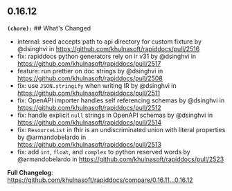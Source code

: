 ## 0.16.12
**`(chore):`** ## What's Changed
* internal: seed accepts path to api directory for custom fixture by @dsinghvi in https://github.com/khulnasoft/rapiddocs/pull/2516
* fix: rapiddocs python generators rely on ir v31 by @dsinghvi in https://github.com/khulnasoft/rapiddocs/pull/2517
* feature: run prettier on doc strings by @dsinghvi in https://github.com/khulnasoft/rapiddocs/pull/2508
* fix: use `JSON.stringify` when writing IR by @dsinghvi in https://github.com/khulnasoft/rapiddocs/pull/2511
* fix: OpenAPI importer handles self referencing schemas  by @dsinghvi in https://github.com/khulnasoft/rapiddocs/pull/2512
* fix: handle explicit `null` strings in OpenAPI schemas by @dsinghvi in https://github.com/khulnasoft/rapiddocs/pull/2514
* fix: `ResourceList` in fhir is an undiscriminated union with literal properties by @armandobelardo in https://github.com/khulnasoft/rapiddocs/pull/2513
* fix: add `int`, `float`, and `complex` to python reserved words by @armandobelardo in https://github.com/khulnasoft/rapiddocs/pull/2523


**Full Changelog**: https://github.com/khulnasoft/rapiddocs/compare/0.16.11...0.16.12

